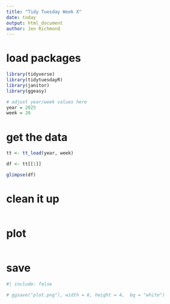 ```yaml
---
title: "Tidy Tuesday Week X"
date: today
output: html_document
author: Jen Richmond
---
```


# load packages

```r
library(tidyverse)
library(tidytuesdayR)
library(janitor)
library(ggeasy)

# adjust year/week values here
year = 2025
week = 20
```

# get the data

```r

tt <- tt_load(year, week)

df <- tt[[1]]

glimpse(df)

```


# clean it up


```r



```


# plot


```r


  
```

# save

```r
#| include: false

# ggsave("plot.png"), width = 6, height = 4,  bg = "white")


```
